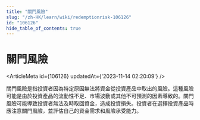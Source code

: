 ```yaml
---
title: "關門風險"
slug: "/zh-HK/learn/wiki/redemptionrisk-106126"
id: "106126"
hide_table_of_contents: true
---
```



# 關門風險

<ArticleMeta id={106126} updatedAt={'2023-11-14 02:20:09'} />
<div className='border-solid border-b border-t-0 my-4 border-[var(--ifm-color-gray-300)]' />

關門風險是指投資者因為特定原因無法將資金從投資產品中取出的風險。這種風險可能是由於投資產品的流動性不足、市場波動或其他不可預測的因素導致的。關門風險可能導致投資者無法及時取回資金，造成投資損失。投資者在選擇投資產品時應注意關門風險，並評估自己的資金需求和風險承受能力。
